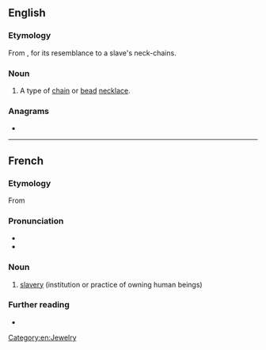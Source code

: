 ==English==

===Etymology===
From {{etyl|fr|en}} {{m|fr|esclavage}}, for its resemblance to a slave's neck-chains.

===Noun===
{{en-noun}}

# A type of [[chain]] or [[bead]] [[necklace]].

===Anagrams===
* {{anagrams|en|a=aaceeglsv|cleavages}}

[[Category:en:Jewelry]]

----

==French==

===Etymology===
From {{suffix|fr|esclave|age}}

===Pronunciation===
* {{fr-IPA}}
* {{audio|LL-Q150 (fra)-Fhala.K-esclavage.wav|Audio|lang=fr}}

===Noun===
{{fr-noun|m}}

# [[slavery]] (institution or practice of owning human beings)

===Further reading===
* {{R:TLFi}}